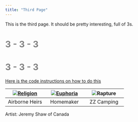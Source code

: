 ```yaml
---
title: "Third Page"
---
```


This is the third page. 
It should be pretty interesting, full of 3s. 


# <span style= "color:grey">**3 - 3 - 3**</span>

# <span style= "color:grey">**3 - 3 - 3**</span>

[Here is the code instructions on how to do this](https://gist.githubusercontent.com/grocky/5d75af69b4f4c10304bf/raw/8667dd762457e4242650cfd2e5a77c817624523b/side-by-side-images.md)


| [![Religion](Heirs.JPG)]()  | [![Euphoria](Homemaker.JPG)]() | ![Rapture](ZZ.JPG) |
|:---:|:---:|:---:|
| Airborne Heirs | Homemaker | ZZ Camping |

Artist: Jeremy Shaw of Canada